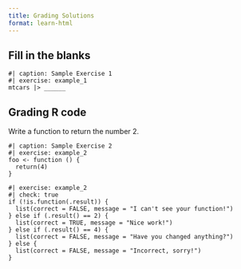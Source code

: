 ```yaml
---
title: Grading Solutions
format: learn-html
---
```


## Fill in the blanks

```webr
#| caption: Sample Exercise 1
#| exercise: example_1
mtcars |> ______
```

## Grading R code

Write a function to return the number 2.

```webr
#| caption: Sample Exercise 2
#| exercise: example_2
foo <- function () {
  return(4)
}
```

```webr
#| exercise: example_2
#| check: true
if (!is.function(.result)) {
  list(correct = FALSE, message = "I can't see your function!")
} else if (.result() == 2) {
  list(correct = TRUE, message = "Nice work!")
} else if (.result() == 4) {
  list(correct = FALSE, message = "Have you changed anything?")
} else {
  list(correct = FALSE, message = "Incorrect, sorry!")
}
```

